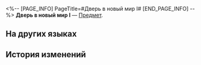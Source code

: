 <%-- [PAGE_INFO]
PageTitle=#Дверь в новый мир I#
[END_PAGE_INFO] --%>
{{Предмет Инфобокс
|id          = 252334
|Изображение = Предмет Дверь в новый мир I.png
|Тип         = 
|Инвентарь   = 
|Редкость    = 5
|Эффект      = 
|Описание    = Соберите набор карточек воспоминаний, чтобы получить усиление.
}}
{{Описание|Ваши воспоминания об Освоении могут стать источником вдохновения для игры.}}
'''Дверь в новый мир I''' — [[Предмет]].

==На других языках==
{{На других языках
|en   = Door to A New World (I)
|zhs  = 新世界大门-Ⅰ
|zht  = 新世界大門-Ⅰ
|ja   = 新世界へのドア-I
|ko   = 신세계의 문-Ⅰ
|es   = Puerta a un nuevo mundo&nbsp;I
|fr   = Porte vers un nouveau monde (I)
|ru   = Дверь в новый мир I
|th   = ประตูสู่โลกใหม่ I
|vi   = Cánh Cổng Thế Giới Mới-I
|de   = Tür zu einer neuen Welt (I)
|id   = Gerbang Dunia Baru I
|pt   = Porta Para Um Novo Mundo (I)
}}

==История изменений==
{{История изменений|3.5}}